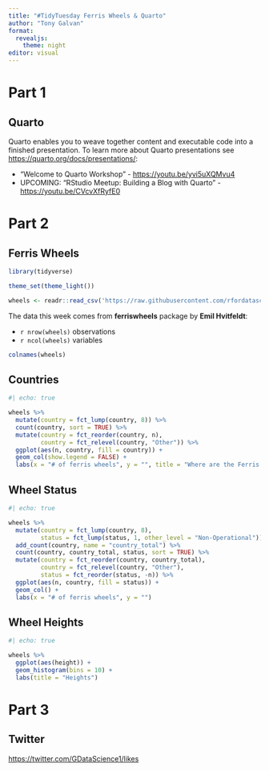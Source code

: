```yaml
---
title: "#TidyTuesday Ferris Wheels & Quarto"
author: "Tony Galvan"
format: 
  revealjs:
    theme: night
editor: visual
---
```


# Part 1

## Quarto

Quarto enables you to weave together content and executable code into a finished presentation. To learn more about Quarto presentations see <https://quarto.org/docs/presentations/>:

-   "Welcome to Quarto Workshop" - <https://youtu.be/yvi5uXQMvu4>
-   UPCOMING: "RStudio Meetup: Building a Blog with Quarto" - <https://youtu.be/CVcvXfRyfE0>

# Part 2

## Ferris Wheels

```r
library(tidyverse)

theme_set(theme_light())

wheels <- readr::read_csv('https://raw.githubusercontent.com/rfordatascience/tidytuesday/master/data/2022/2022-08-09/wheels.csv')
```

The data this week comes from **ferriswheels** package by **Emil Hvitfeldt**:

-   `r nrow(wheels)` observations
-   `r ncol(wheels)` variables

```r
colnames(wheels)
```

## Countries

```r
#| echo: true

wheels %>%
  mutate(country = fct_lump(country, 8)) %>%
  count(country, sort = TRUE) %>%
  mutate(country = fct_reorder(country, n),
         country = fct_relevel(country, "Other")) %>%
  ggplot(aes(n, country, fill = country)) +
  geom_col(show.legend = FALSE) +
  labs(x = "# of ferris wheels", y = "", title = "Where are the Ferris Wheels?")
```

## Wheel Status

```r
#| echo: true

wheels %>%
  mutate(country = fct_lump(country, 8),
         status = fct_lump(status, 1, other_level = "Non-Operational")) %>%
  add_count(country, name = "country_total") %>%
  count(country, country_total, status, sort = TRUE) %>%
  mutate(country = fct_reorder(country, country_total),
         country = fct_relevel(country, "Other"),
         status = fct_reorder(status, -n)) %>%
  ggplot(aes(n, country, fill = status)) +
  geom_col() +
  labs(x = "# of ferris wheels", y = "")
```

## Wheel Heights

```r
#| echo: true

wheels %>%
  ggplot(aes(height)) +
  geom_histogram(bins = 10) +
  labs(title = "Heights")
```

# Part 3

## Twitter

<https://twitter.com/GDataScience1/likes>
